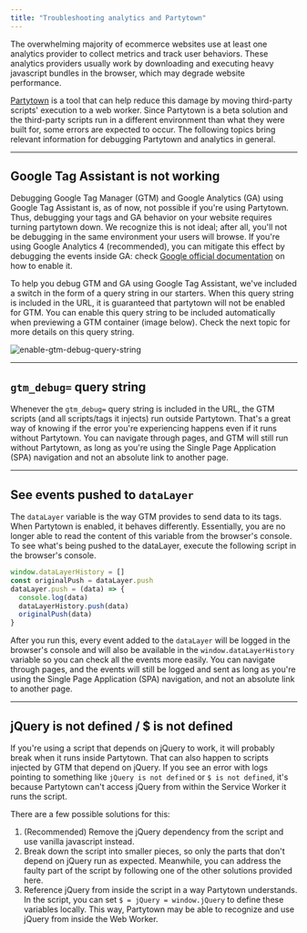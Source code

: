 ```yaml
---
title: "Troubleshooting analytics and Partytown"
---
```


The overwhelming majority of ecommerce websites use at least one analytics provider to collect metrics and track user behaviors. These analytics providers usually work by downloading and executing heavy javascript bundles in the browser, which may degrade website performance.

[Partytown](https://partytown.builder.io/) is a tool that can help reduce this damage by moving third-party scripts' execution to a web worker. Since Partytown is a beta solution and the third-party scripts run in a different environment than what they were built for, some errors are expected to occur. The following topics bring relevant information for debugging Partytown and analytics in general.

---

## Google Tag Assistant is not working

Debugging Google Tag Manager (GTM) and Google Analytics (GA) using Google Tag Assistant is, as of now, not possible if you're using Partytown. Thus, debugging your tags and GA behavior on your website requires turning partytown down. We recognize this is not ideal; after all, you'll not be debugging in the same environment your users will browse. If you're using Google Analytics 4 (recommended), you can mitigate this effect by debugging the events inside GA: check [Google official documentation](https://support.google.com/analytics/answer/7201382?hl=pt-BR#zippy=%2Cgerenciador-de-tags-do-google-sites) on how to enable it.

To help you debug GTM and GA using Google Tag Assistant, we've included a switch in the form of a query string in our starters. When this query string is included in the URL, it is guaranteed that partytown will not be enabled for GTM. You can enable this query string to be included automatically when previewing a GTM container (image below). Check the next topic for more details on this query string.

![enable-gtm-debug-query-string](https://vtexhelp.vtexassets.com/assets/docs/src/enable-gtm-debug-query-string___a500fcb42a88127e93fb8c5e44ce119c.png)

---

## `gtm_debug=` query string

Whenever the `gtm_debug=` query string is included in the URL, the GTM scripts (and all scripts/tags it injects) run outside Partytown. That's a great way of knowing if the error you're experiencing happens even if it runs without Partytown. You can navigate through pages, and GTM will still run without Partytown, as long as you're using the Single Page Application (SPA) navigation and not an absolute link to another page.

---

## See events pushed to `dataLayer`

The `dataLayer` variable is the way GTM provides to send data to its tags. When Partytown is enabled, it behaves differently. Essentially, you are no longer able to read the content of this variable from the browser's console. To see what's being pushed to the dataLayer, execute the following script in the browser's console.

```js
window.dataLayerHistory = []
const originalPush = dataLayer.push
dataLayer.push = (data) => {
  console.log(data)
  dataLayerHistory.push(data)
  originalPush(data)
}
```

After you run this, every event added to the `dataLayer` will be logged in the browser's console and will also be available in the `window.dataLayerHistory` variable so you can check all the events more easily. You can navigate through pages, and the events will still be logged and sent as long as you're using the Single Page Application (SPA) navigation, and not an absolute link to another page.

---

## jQuery is not defined / $ is not defined

If you're using a script that depends on jQuery to work, it will probably break when it runs inside Partytown. That can also happen to scripts injected by GTM that depend on jQuery. If you see an error with logs pointing to something like `jQuery is not defined` or `$ is not defined`, it's because Partytown can't access jQuery from within the Service Worker it runs the script.

There are a few possible solutions for this:

1. (Recommended) Remove the jQuery dependency from the script and use vanilla javascript instead.
2. Break down the script into smaller pieces, so only the parts that don't depend on jQuery run as expected. Meanwhile, you can address the faulty part of the script by following one of the other solutions provided here.
3. Reference jQuery from inside the script in a way Partytown understands. In the script, you can set `$ = jQuery = window.jQuery` to define these variables locally. This way, Partytown may be able to recognize and use jQuery from inside the Web Worker.
